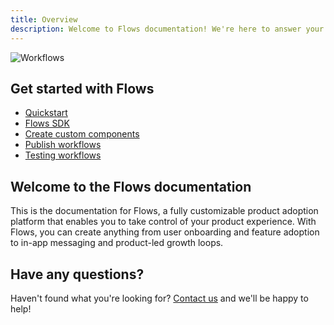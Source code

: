 ```yaml
---
title: Overview
description: Welcome to Flows documentation! We're here to answer your questions.
---
```


![Workflows](/workflows/main.png)

## Get started with Flows

- [Quickstart](/quickstart)
- [Flows SDK](/sdk-overview)
- [Create custom components](/create-custom-components)
- [Publish workflows](/workflows/publishing)
- [Testing workflows](/workflows/testing)

## Welcome to the Flows documentation

This is the documentation for Flows, a fully customizable product adoption platform that enables you to take control of your product experience. With Flows, you can create anything from user onboarding and feature adoption to in-app messaging and product-led growth loops.

## Have any questions?

Haven't found what you're looking for? [Contact us](https://flows.sh/contact) and we'll be happy to help!
